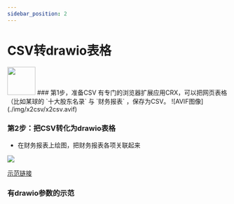 ```yaml
---
sidebar_position: 2
---
```



# CSV转drawio表格
<img src="/img/beauty.webp" width="64" height="64" />
### 第1步，准备CSV
有专门的浏览器扩展应用CRX，可以把网页表格（比如某球的 `十大股东名录` 与 `财务报表` ，保存为CSV。
![AVIF图像](./img/x2csv/x2csv.avif)

### 第2步：把CSV转化为drawio表格
- 在财务报表上绘图，把财务报表各项关联起来

![](./img/x2drawio/sample.avif)

[示范链接](https://editfund-founder.github.io/drawio/src/main/webapp/?tags=%7B%7D&target=blank&highlight=0000ff&edit=_blank&layers=1&nav=1&title=%E5%8D%81%E5%A4%A7%E8%82%A1%E4%B8%9C.drawio#R7Z1dj5s4FIZ%2FjaX2ogjMl30JhOlebLVSu9JeMwOTsEsgS5hmpr9%2B%2FUUgg2mhSrMj29JoBg4mYPvl%2BMmZYwzcZP%2F8sc0Ou09NXlQA2vkzcDcAwhDZ5Dc1vHCDb3vcsG3LnJucwfCl%2FFYIozhv%2B1TmxfGiYNc0VVceLo0PTV0XD92FLWvb5nRZ7LGpLq96yLbFxPDlIaum1r%2FKvNtxK4LhYP%2BtKLe7%2FspOgPmRfdYXFjU57rK8OY1MbgrcpG2ajm%2Ftn5Oiom3Xtws%2F727m6PnG2qLulpwA%2BQlfs%2BpJ1E3cV%2FfSV5bc4oFudtk9NcXHLms70Sc22SeN3GVlXbRk32H7VZUdjiUrzUvsyir%2FPXtpnrr%2Bc%2Fq9eHrDog5fi7YrnkcmUYGPRbMvuvaFFOmP9o0p1NSr6zR0TeAJ227ULV5vzIQctuePHlqMbIhGkzfg5%2BbkrGzDz7TD413Tlt9o01WilV636%2FFU7qusJkrK8lemuGFPDj%2Brbf4pkqZqaPuX9a5oS9quXXMQJarisROb903XNXux04qWsKV9lrfN4c%2Bs3RZ9kceyqvrL1E1NlXBoyrpjbefH5Ie0ZmJbPvBJjROy7wz75IcWb7ukqckdE7nQjy2yY3cqjnIZwMUy%2BGE%2FX6mbSe0lXZ0igCCIHJB6IEYAJyD1AbYB2oA0BFEIYntWDqS%2BXZlVn4mPyuote7p23b4SD9JpV3bFl0P2QIueiCPlDxv1aNnQUXMCaEjLPVbMt%2BzKPC9qeR%2Bu0wnr8aJNvxa84x1p142eiVW95wQre0982tB%2B6z8uq0h96qwjz9RTnR8nmjjf6RqZSLxqGgCUAOSM9BIA7FN1pBigEKA7I5MFvj6YOndlZOMulE10B7DH%2FE0KUGxk82PZuFBh2XjSQYlqwxWDEoqYt0kAvqOjE3E1GLGNCETI6OfH%2BvEkTKmEftbyv2HX67Lry2U%2F3whl4QzKBiAmvOowgk1A7NKNmA08dByKKK9Qz0Ich8csKeXbC6AhYxWmQIMxZWDqYnwQJcLpxDr6mp%2F6HqOGb5GSsAstyMelCMQ6Mu9yQajOvFDKvK5r%2BcTqG2lozLVwhms5zm4GijUi0RdeJd%2BXDbzeHl4Xx9uvA6%2FuDLz61C8QJKUUG4AouMTZGMSbEcV6lD04sxJgpd%2BGDbxKfI27WAvK%2BRYpvELHckOd4XW5IFSHV1cKr5B9u9ESXldLQ1l4deXwCmPbsqERh97QKhOGgdabQ6sjcT6%2Fklq9GWplKIEdga847LMH2P9nMAQoeceQNAYoECAbwfeXWQc92xqAnfgdb7EulPMzUoB1AsuBOgPsckGoDrCeFGCJQMJQT0ZZLQ1lAdYz0deriURZkPUNyL4JkJWMT78SZP358KtPs4mGYGsIIpaiRt1GAnAkoq54wxA16lNl7yiL8BxIysEhw99AMAqKh9P1czb%2BYjEo51yk9OpZvtbR1%2BV6UB1efSm8elbo68muq5WhLLv6hl2vJhJl2TUw7PoW2BXat2XXYJ5dExZ7ZWgR9VxKkwl8Fl6NZAmw3JGw0C1pOH7IBGUX%2BKFgsU6U8zvyrAILaZ0Ru1wPqmNtIE8qsLCnJ9auVoayWBsYrL2aSJTF2tBg7ZvA2htP5wrncwuIb7BZIqzDcHQ8VWvD5oe%2Bxtp31JNEHogwO41s%2BO8Nxkr9TrhYF8r5mRmM1Ts6u1wPqmNsOIOxgaaZBauVoSzGhgZjryYSZTEWGYx9Exh744ldaAZjMZ3MhTmPIvryG%2B4tok2PqinNGohjgF2WdJCyUK5BVomPQYs1oJxPkSIrtoPAEskmiGagGEnoS61ISq22tsHX1cpQllrR3IQuaJERxohDa1rFhlbfAq3KnM%2BvpFX8vaArZ1ORB8uYFfEpXogeHZJdEcAp%2B9prMgcWeR28WBXKeRkpv4a%2BjazA05lfl0tCdX7FM%2FwaIj0RZbUylOVXbKKuVxOJshzbL65hQPZ%2FBtkbT%2Bhy7MUke06GRTTKSqd2YRp0jQNmcWgW7U%2BR7IeLV3TFLnsr%2FvnyY37mU8z4S9FDGVpPIFnk9LIX1hIPh9lLbTF7cTqtTyISJDCfqsYtd6NLnN%2FSP72WLCX41XQ2%2FRzq2Y3ox%2BjsSZpCuo8xslxHZ0hfIQrVKZ2JRIbpAdQT09drQ1lOZ9qQBpo9y9b0tXLr5aEuoZuVxt4EoXs3nrbmzC09Ns2DYJm%2BFFtHIWbBppyDQ5EiEY1ftTAldMRSf92e4mMTfR4%2FfxqirXxZMw950BLvU9YVbc0aZhcikaGtb2vKLmahsgttmBj0lWSiJuI294ddtqvyzXP%2BqfvjGdfd39WH6aADYFDRTru%2F0Enw7xNdNDl%2BJKT74cjgNiIFIDw8s3bvj5OtLfs7hBzPiwFMQnziSuTG78%2FnvdZnS6te5N%2FR4UimY1EB6BZO7hfhRJjkCA5CNwtEfQSr0z6LZ6QiWUN5fgB6tWCyKxETvA7Okt1hMWsuiWFFcDf9Dw%3D%3D)

### 有drawio参数的示范
<Drawio content={simpleGraph} page={1} zoom={1} editable={true} edit={true} />
